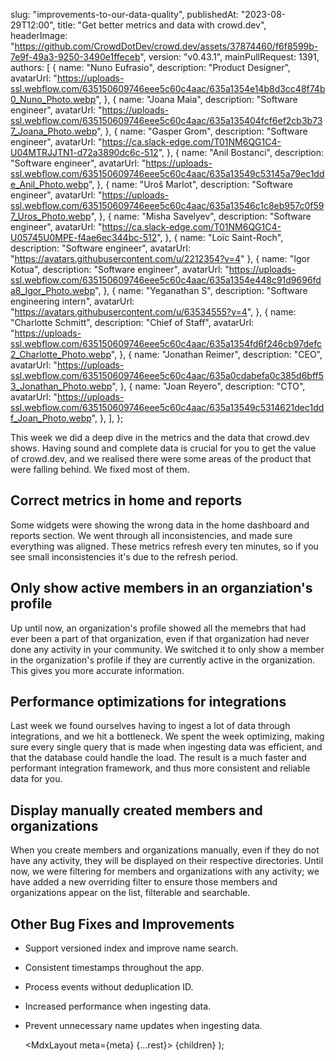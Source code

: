 
  slug: "improvements-to-our-data-quality",
  publishedAt: "2023-08-29T12:00",
  title: "Get better metrics and data with crowd.dev",
  headerImage:
    "https://github.com/CrowdDotDev/crowd.dev/assets/37874460/f6f8599b-7e9f-49a3-9250-3490e1ffeceb",
  version: "v0.43.1",
  mainPullRequest: 1391,
  authors: [
    {
      name: "Nuno Eufrasio",
      description: "Product Designer",
      avatarUrl:
        "https://uploads-ssl.webflow.com/635150609746eee5c60c4aac/635a1354e14b8d3cc48f74b0_Nuno_Photo.webp",
    },
    {
      name: "Joana Maia",
      description: "Software engineer",
      avatarUrl:
        "https://uploads-ssl.webflow.com/635150609746eee5c60c4aac/635a135404fcf6ef2cb3b737_Joana_Photo.webp",
    },
    {
      name: "Gasper Grom",
      description: "Software engineer",
      avatarUrl: "https://ca.slack-edge.com/T01NM6QG1C4-U04MTRJJTN1-d72a3890dc6c-512",
    },
    {
      name: "Anil Bostanci",
      description: "Software engineer",
      avatarUrl:
        "https://uploads-ssl.webflow.com/635150609746eee5c60c4aac/635a13549c53145a79ec1dde_Anil_Photo.webp",
    },
    {
      name: "Uroš Marlot",
      description: "Software engineer",
      avatarUrl:
        "https://uploads-ssl.webflow.com/635150609746eee5c60c4aac/635a13546c1c8eb957c0f597_Uros_Photo.webp",
    },
    {
      name: "Misha Savelyev",
      description: "Software engineer",
      avatarUrl: "https://ca.slack-edge.com/T01NM6QG1C4-U05745U0MPE-f4ae6ec344bc-512",
    },
    {
      name: "Loïc Saint-Roch",
      description: "Software engineer",
      avatarUrl: "https://avatars.githubusercontent.com/u/2212354?v=4"
    },
    {
      name: "Igor Kotua",
      description: "Software engineer",
      avatarUrl:
        "https://uploads-ssl.webflow.com/635150609746eee5c60c4aac/635a1354e448c91d9696fda8_Igor_Photo.webp",
    },
    {
      name: "Yeganathan S",
      description: "Software engineering intern",
      avatarUrl: "https://avatars.githubusercontent.com/u/63534555?v=4",
    },
    {
      name: "Charlotte Schmitt",
      description: "Chief of Staff",
      avatarUrl:
        "https://uploads-ssl.webflow.com/635150609746eee5c60c4aac/635a1354fd6f246cb97defc2_Charlotte_Photo.webp",
    },
    {
      name: "Jonathan Reimer",
      description: "CEO",
      avatarUrl:
        "https://uploads-ssl.webflow.com/635150609746eee5c60c4aac/635a0cdabefa0c385d6bff53_Jonathan_Photo.webp",
    },
    {
      name: "Joan Reyero",
      description: "CTO",
      avatarUrl:
        "https://uploads-ssl.webflow.com/635150609746eee5c60c4aac/635a13549c5314621dec1ddf_Joan_Photo.webp",
    },
  ],
};

This week we did a deep dive in the metrics and the data that crowd.dev shows. Having sound and complete data is crucial for you to get the value of crowd.dev,
and we realised there were some areas of the product that were falling behind. We fixed most of them.

## Correct metrics in home and reports <PullRequest number="1391"/>

Some widgets were showing the wrong data in the home dashboard and reports section.
We went through all inconsistencies, and made sure everything was aligned.
These metrics refresh every ten minutes, so if you see small inconsistencies it's due to the refresh period.

## Only show active members in an organziation's profile <PullRequest number="1381"/>

Up until now, an organization's profile showed all the memebrs that had ever been a part of that organization,
even if that organization had never done any activity in your community.
We switched it to only show a member in the organization's profile if they are currently active in the organization.
This gives you more accurate information.

## Performance optimizations for integrations <PullRequest number="1380"/>

Last week we found ourselves having to ingest a lot of data through integrations, and we hit a bottleneck.
We spent the week optimizing, making sure every single query that is made when ingesting data was efficient,
and that the database could handle the load.
The result is a much faster and performant integration framework, and thus more consistent and reliable data for you.

## Display manually created members and organizations <PullRequest number="1383"/>

When you create members and organizations manually, even if they do not have any activity, they will be displayed on their respective directories. Until now, we were filtering for members and organizations with any activity; we have added a new overriding filter to ensure those members and organizations appear on the list, filterable and searchable.

## Other Bug Fixes and Improvements

- Support versioned index and improve name search. <PullRequest number="1378"/>
- Consistent timestamps throughout the app. <PullRequest number="1375"/>
- Process events without deduplication ID. <PullRequest number="1385"/>
- Increased performance when ingesting data. <PullRequest number="1380"/>
- Prevent unnecessary name updates when ingesting data. <PullRequest number="1372"/>


  <MdxLayout meta={meta} {...rest}>
    {children}
  </MdxLayout>
);
